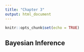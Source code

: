 ```yaml
---
title: "Chapter 3"
output: html_document
---
```


```r
knitr::opts_chunk$set(echo = TRUE)
```

## Bayesian Inference


